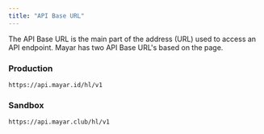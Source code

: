 ```yaml
---
title: "API Base URL"
---
```


The API Base URL is the main part of the address (URL) used to access an API endpoint. Mayar has two API Base URL's based on the page.

### Production

```
https://api.mayar.id/hl/v1
```

### Sandbox

```
https://api.mayar.club/hl/v1
```